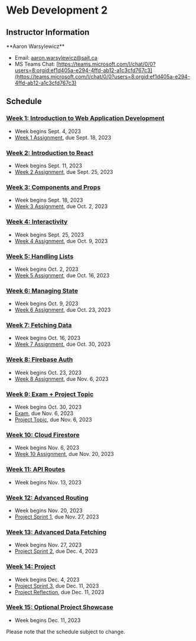 
# Web Development 2

## Instructor Information

<AdditionalInfo name="Aaron">
**Aaron Warsylewicz**

- Email: [aaron.warsylewicz@sait.ca](mailto:aaron.warsylewicz@sait.ca)
- MS Teams Chat: [https://teams.microsoft.com/l/chat/0/0?users=8:orgid:ef1d405a-e294-4ffd-ab12-a1c3cfd767c3](https://teams.microsoft.com/l/chat/0/0?users=8:orgid:ef1d405a-e294-4ffd-ab12-a1c3cfd767c3)

</AdditionalInfo>

## Schedule

### [Week 1: Introduction to Web Application Development](/week1)

- Week begins Sept. 4, 2023
- [Week 1 Assignment](/week1/assignment), due Sept. 18, 2023

### [Week 2: Introduction to React](/week2)

- Week begins Sept. 11, 2023
- [Week 2 Assignment](/week2/assignment), due Sept. 25, 2023

### [Week 3: Components and Props](/week3)

- Week begins Sept. 18, 2023
- [Week 3 Assignment](/week3/assignment), due Oct. 2, 2023

### [Week 4: Interactivity](/week4)

- Week begins Sept. 25, 2023
- [Week 4 Assignment](/week4/assignment), due Oct. 9, 2023

### [Week 5: Handling Lists](/week5)

- Week begins Oct. 2, 2023
- [Week 5 Assignment](/week5/assignment), due Oct. 16, 2023

### [Week 6: Managing State](/week6)

- Week begins Oct. 9, 2023
- [Week 6 Assignment](/week6/assignment), due Oct. 23, 2023

### [Week 7: Fetching Data](/week7)

- Week begins Oct. 16, 2023
- [Week 7 Assignment](/week7/assignment), due Oct. 30, 2023

### [Week 8: Firebase Auth](/week8)

- Week begins Oct. 23, 2023
- [Week 8 Assignment](/week8/assignment), due Nov. 6, 2023

### [Week 9: Exam + Project Topic](/week9)

- Week begins Oct. 30, 2023
- [Exam](/week9/exam), due Nov. 6, 2023
- [Project Topic](/week9/project), due Nov. 6, 2023

### [Week 10: Cloud Firestore](/week10)

- Week begins Nov. 6, 2023
- [Week 10 Assignment](/week10/assignment), due Nov. 20, 2023

### [Week 11: API Routes](/week11)

- Week begins Nov. 13, 2023

### [Week 12: Advanced Routing](/week12)

- Week begins Nov. 20, 2023
- [Project Sprint 1](/week12/project), due Nov. 27, 2023

### [Week 13: Advanced Data Fetching](/week13)

- Week begins Nov. 27, 2023
- [Project Sprint 2](/week13/project), due Dec. 4, 2023

### [Week 14: Project](/week14)

- Week begins Dec. 4, 2023
- [Project Sprint 3](/week14#phase-2---sprint-3), due Dec. 11, 2023
- [Project Reflection](/week14#project-phase-3-reflection), due Dec. 11, 2023

### [Week 15: Optional Project Showcase](/week15)

- Week begins Dec. 11, 2023

Please note that the schedule subject to change.
